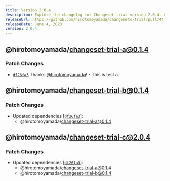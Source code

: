 ```yaml
---
title: Version 2.0.4
description: Explore the changelog for Changeset trial version 2.0.4. Learn about the latest features, bug fixes, and improvements.
releaseUrl: https://github.com/hirotomoyamada/changesets-trial/pull/44
releaseDate: June 4, 2023
version: 2.0.4
---
```


## @hirotomoyamada/changeset-trial-a@0.1.4

### Patch Changes

-   [`df26fa3`](https://github.com/hirotomoyamada/changesets-trial/commit/df26fa3d0a4226ecb8f1655094a415cee8ed47e1) Thanks [@hirotomoyamada](https://github.com/hirotomoyamada)! - This is test a.

## @hirotomoyamada/changeset-trial-b@0.1.4

### Patch Changes

-   Updated dependencies \[[`df26fa3`](https://github.com/hirotomoyamada/changesets-trial/commit/df26fa3d0a4226ecb8f1655094a415cee8ed47e1)]:
    -   @hirotomoyamada/changeset-trial-a@0.1.4

## @hirotomoyamada/changeset-trial-c@2.0.4

### Patch Changes

-   Updated dependencies \[[`df26fa3`](https://github.com/hirotomoyamada/changesets-trial/commit/df26fa3d0a4226ecb8f1655094a415cee8ed47e1)]:
    -   @hirotomoyamada/changeset-trial-a@0.1.4
    -   @hirotomoyamada/changeset-trial-b@0.1.4
